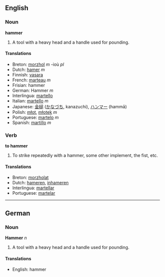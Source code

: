 ==English==
===Noun===
'''hammer'''

#A tool with a heavy head and a handle used for pounding.

====Translations====
*Breton: [[morzhol]] ''m'' -ioù ''pl''
*Dutch: [[hamer]] ''m''
*Finnish: [[vasara]]
*French: [[marteau]] ''m''
*Frisian: hammer
*German: Hammer ''m''
*Interlingua: [[martello]]
*Italian: [[martello]] ''m''
*Japanese: [[金槌]] ([[かなづち]], kanazuchi), [[ハンマー]] (hammā)
*Polish: [[młot]], [[młotek]] ''m''
*Portuguese: [[martelo]] ''m''
*Spanish: [[martillo]] ''m''

===Verb===
'''to hammer'''

#To strike repeatedly with a hammer, some other implement, the fist, etc.

====Translations====
*Breton: [[morzholat]]
*Dutch: [[hameren]], [[inhameren]]
*Interlingua: [[martellar]]
*Portuguese: [[martelar]]

----

==German==
===Noun===
'''Hammer''' ''n''

#A tool with a heavy head and a handle used for pounding.

====Translations====
*English: hammer